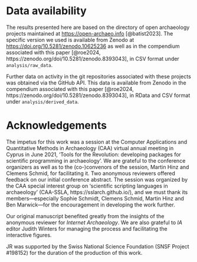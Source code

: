 # Data availability {.appendix}

The results presented here are based on the directory of open archaeology projects maintained at <https://open-archaeo.info> [@batist2023].
The specific version we used is available from Zenodo at <https://doi.org/10.5281/zenodo.10625236> as well as in the compendium associated with this paper [@roe2024, https://zenodo.org/doi/10.5281/zenodo.8393043], in CSV format under `analysis/raw_data`.

Further data on activity in the git repositories associated with these projects was obtained via the GitHub API.
This data is available from Zenodo in the compendium associated with this paper [@roe2024, https://zenodo.org/doi/10.5281/zenodo.8393043], in RData and CSV format under `analysis/derived_data`.

# Acknowledgements {.appendix}

The impetus for this work was a session at the Computer Applications and Quantitative Methods in Archaeology (CAA) virtual annual meeting in Cyprus in June 2021, 'Tools for the Revolution: developing packages for scientific programming in archaeology'.
We are grateful to the conference organizers as well as to the (co-)convenors of the session, Martin Hinz and Clemens Schmid, for facilitating it.
Two anonymous reviewers offered feedback on our initial conference abstract.
The session was organized by the CAA special interest group on 'scientific scripting languages in archaeology' (CAA-SSLA, https://sslarch.github.io/), and we must thank its members—especially Sophie Schmidt, Clemens Schmid, Martin Hinz and Ben Marwick—for the encouragement in developing the work further.

Our original manuscript benefited greatly from the insights of the anonymous reviewer for *Internet Archaeology*.
We are also grateful to *IA* editor Judith Winters for managing the process and facilitating the interactive figures.

JR was supported by the Swiss National Science Foundation (SNSF Project #198152) for the duration of the production of this work.

<!-- TODO: Zack: anything to add? -->
